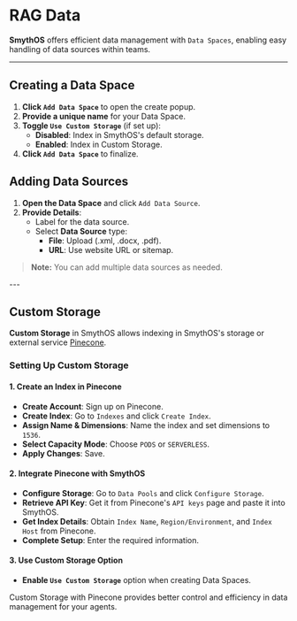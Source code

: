 # RAG Data

**SmythOS** offers efficient data management with `Data Spaces`, enabling easy handling of data sources within teams.

---

## Creating a Data Space

1. **Click `Add Data Space`** to open the create popup.
2. **Provide a unique name** for your Data Space.
3. **Toggle `Use Custom Storage`** (if set up):
    - **Disabled**: Index in SmythOS's default storage.
    - **Enabled**: Index in Custom Storage.
4. **Click `Add Data Space`** to finalize.

## Adding Data Sources

1. **Open the Data Space** and click `Add Data Source`.
2. **Provide Details**:
    - Label for the data source.
    - Select **Data Source** type:
        - **File**: Upload (.xml, .docx, .pdf).
        - **URL**: Use website URL or sitemap.

> **Note:** You can add multiple data sources as needed.

<Arcade  src="https://demo.arcade.software/51yUfNHFODAVZi85CinG?embed&embed_mobile=tab&embed_desktop=inline&show_copy_link=true" title="RAG Data | SmythOS" />
---

## Custom Storage

**Custom Storage** in SmythOS allows indexing in SmythOS's storage or external service [Pinecone](https://www.pinecone.io/).

### Setting Up Custom Storage

#### 1. Create an Index in Pinecone
- **Create Account**: Sign up on Pinecone.
- **Create Index**: Go to `Indexes` and click `Create Index`.
- **Assign Name & Dimensions**: Name the index and set dimensions to `1536`.
- **Select Capacity Mode**: Choose `PODS` or `SERVERLESS`.
- **Apply Changes**: Save.

#### 2. Integrate Pinecone with SmythOS
- **Configure Storage**: Go to `Data Pools` and click `Configure Storage`.
- **Retrieve API Key**: Get it from Pinecone's `API keys` page and paste it into SmythOS.
- **Get Index Details**: Obtain `Index Name`, `Region/Environment`, and `Index Host` from Pinecone.
- **Complete Setup**: Enter the required information.

#### 3. Use Custom Storage Option
- **Enable `Use Custom Storage`** option when creating Data Spaces.

Custom Storage with Pinecone provides better control and efficiency in data management for your agents.